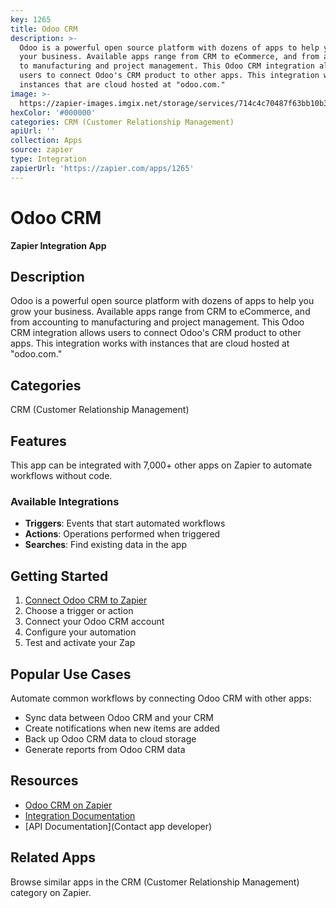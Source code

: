 ```yaml
---
key: 1265
title: Odoo CRM
description: >-
  Odoo is a powerful open source platform with dozens of apps to help you grow
  your business. Available apps range from CRM to eCommerce, and from accounting
  to manufacturing and project management. This Odoo CRM integration allows
  users to connect Odoo's CRM product to other apps. This integration works with
  instances that are cloud hosted at "odoo.com."
image: >-
  https://zapier-images.imgix.net/storage/services/714c4c70487f63bb10b34332095b04b1.png?auto=format%2Ccompress&ixlib=python-3.0.0&q=50
hexColor: '#000000'
categories: CRM (Customer Relationship Management)
apiUrl: ''
collection: Apps
source: zapier
type: Integration
zapierUrl: 'https://zapier.com/apps/1265'
---
```

# Odoo CRM

**Zapier Integration App**

## Description

Odoo is a powerful open source platform with dozens of apps to help you grow your business. Available apps range from CRM to eCommerce, and from accounting to manufacturing and project management. This Odoo CRM integration allows users to connect Odoo's CRM product to other apps. This integration works with instances that are cloud hosted at "odoo.com."

## Categories

CRM (Customer Relationship Management)

## Features

This app can be integrated with 7,000+ other apps on Zapier to automate workflows without code.

### Available Integrations

- **Triggers**: Events that start automated workflows
- **Actions**: Operations performed when triggered
- **Searches**: Find existing data in the app

## Getting Started

1. [Connect Odoo CRM to Zapier](https://zapier.com/apps/1265)
2. Choose a trigger or action
3. Connect your Odoo CRM account
4. Configure your automation
5. Test and activate your Zap

## Popular Use Cases

Automate common workflows by connecting Odoo CRM with other apps:

- Sync data between Odoo CRM and your CRM
- Create notifications when new items are added
- Back up Odoo CRM data to cloud storage
- Generate reports from Odoo CRM data

## Resources

- [Odoo CRM on Zapier](https://zapier.com/apps/1265)
- [Integration Documentation](https://zapier.com/apps/1265/integrations)
- [API Documentation](Contact app developer)

## Related Apps

Browse similar apps in the CRM (Customer Relationship Management) category on Zapier.
